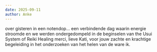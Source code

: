 ```yaml
---
date: 2025-09-11
author: Anke
---
```

over gisteren in een notendop...
een verbindende dag waarin energie stroomde en we werden ondergedompeld in de beginselen van the Usui System of Reiki Healing
merci, lieve Kati, voor jouw zachte en krachtige begeleiding in het onderzoeken van het helen van de ware ik.